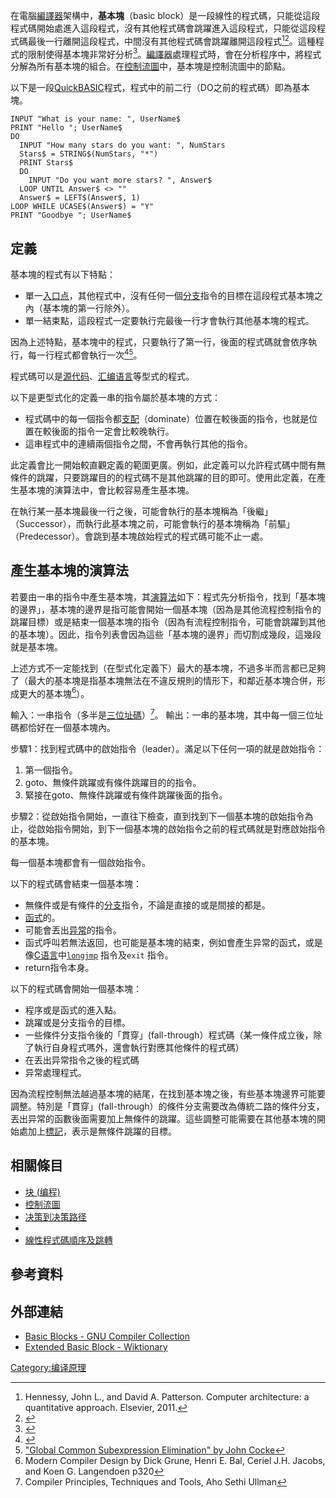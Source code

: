 {{refimprove|date=2020年7月}}

在電腦[[編譯器|編譯器]]架構中，'''基本塊'''（basic block）是一段線性的程式碼，只能從這段程式碼開始處進入這段程式，沒有其他程式碼會跳躍進入這段程式，只能從這段程式碼最後一行離開這段程式，中間沒有其他程式碼會跳躍離開這段程式<ref>Hennessy, John L., and David A. Patterson. Computer architecture: a quantitative approach. Elsevier, 2011.</ref><ref>{{Cite book|title=Engineering a compiler|last=Daniel)|first=Cooper, Keith D. (Keith|date=2012|publisher=Elsevier/Morgan Kaufmann|others=Torczon, Linda.|isbn=978-0120884780|edition=2nd|location=Amsterdam|pages=231|oclc=714113472}}</ref>。這種程式的限制使得基本塊非常好分析<ref>{{Cite web |url=http://portal.acm.org/citation.cfm?id=808479 |title="Control Flow Analysis" by Frances E. Allen |accessdate=2020-07-07 |archive-date=2020-05-26 |archive-url=https://web.archive.org/web/20200526100217/https://dl.acm.org/doi/10.1145/390013.808479 |dead-url=no }}</ref>。[[編譯器|編譯器]]處理程式時，會在分析程序中，將程式分解為所有基本塊的組合。在[[控制流圖|控制流圖]]中，基本塊是控制流圖中的節點。

以下是一段[[QuickBASIC|QuickBASIC]]程式，程式中的前二行（DO之前的程式碼）即為基本塊。

<syntaxhighlight lang="QBasic">
INPUT "What is your name: ", UserName$
PRINT "Hello "; UserName$
DO
  INPUT "How many stars do you want: ", NumStars
  Stars$ = STRING$(NumStars, "*") 
  PRINT Stars$
  DO
    INPUT "Do you want more stars? ", Answer$
  LOOP UNTIL Answer$ <> ""
  Answer$ = LEFT$(Answer$, 1)
LOOP WHILE UCASE$(Answer$) = "Y"
PRINT "Goodbye "; UserName$
</syntaxhighlight>
==定義==
基本塊的程式有以下特點：
*單一[[入口点|入口点]]，其他程式中，沒有任何一個[[分支_(計算機科學)|分支]]指令的目標在這段程式基本塊之內（基本塊的第一行除外）。
*單一結束點，這段程式一定要執行完最後一行才會執行其他基本塊的程式。
因為上述特點，基本塊中的程式，只要執行了第一行，後面的程式碼就會依序執行，每一行程式都會執行一次<ref>{{cite conference |title=Masking wrong-successor Control Flow Errors employing data redundancy  |last1=Yousefi |first1=Javad |date= 2015|publisher=IEEE |book-title= |pages=201–205 |location= |doi=10.1109/ICCKE.2015.7365827 }}</ref><ref>[http://portal.acm.org/citation.cfm?id=808480 "Global Common Subexpression Elimination" by John Cocke]</ref>。

程式碼可以是[[源代码|源代码]]、[[汇编语言|汇编语言]]等型式的程式。

以下是更型式化的定義一串的指令屬於基本塊的方式：
* 程式碼中的每一個指令都[[支配_(圖論)|支配]]（dominate）位置在較後面的指令，也就是位置在較後面的指令一定會比較晚執行。
* 這串程式中的連續兩個指令之間，不會再執行其他的指令。
此定義會比一開始較直觀定義的範圍更廣。例如，此定義可以允許程式碼中間有無條件的跳躍，只要跳躍目的的程式碼不是其他跳躍的目的即可。使用此定義，在產生基本塊的演算法中，會比較容易產生基本塊。

在執行某一基本塊最後一行之後，可能會執行的基本塊稱為「後繼」（Successor），而執行此基本塊之前，可能會執行的基本塊稱為「前驅」（Predecessor）。會跳到基本塊啟始程式的程式碼可能不止一處。

==產生基本塊的演算法==
若要由一串的指令中產生基本塊，其[[演算法|演算法]]如下：程式先分析指令，找到「基本塊的邊界」，基本塊的邊界是指可能會開始一個基本塊（因為是其他流程控制指令的跳躍目標）或是結束一個基本塊的指令（因為有流程控制指令，可能會跳躍到其他的基本塊）。因此，指令列表會因為這些「基本塊的邊界」而切割成幾段，這幾段就是基本塊。

上述方式不一定能找到（在型式化定義下）最大的基本塊，不過多半而言都已足夠了（最大的基本塊是指基本塊無法在不違反規則的情形下，和鄰近基本塊合併，形成更大的基本塊<ref>Modern Compiler Design by Dick Grune, Henri E. Bal, Ceriel J.H. Jacobs, and Koen G. Langendoen p320</ref>）。

輸入：一串指令（多半是[[三位址碼|三位址碼]]）<ref>Compiler Principles, Techniques and Tools, Aho Sethi Ullman</ref>。
輸出：一串的基本塊，其中每一個三位址碼都恰好在一個基本塊內。

步驟1：找到程式碼中的啟始指令（leader）。滿足以下任何一項的就是啟始指令：
# 第一個指令。
# goto、無條件跳躍或有條件跳躍目的的指令。
# 緊接在goto、無條件跳躍或有條件跳躍後面的指令。

步驟2：從啟始指令開始，一直往下檢查，直到找到下一個基本塊的啟始指令為止，從啟始指令開始，到下一個基本塊的啟始指令之前的程式碼就是對應啟始指令的基本塊。

每一個基本塊都會有一個啟始指令。

以下的程式碼會結束一個基本塊：
* 無條件或是有條件的[[分支_(計算機科學)|分支]]指令，不論是直接的或是間接的都是。
* [[函式|函式]]的{{le|返回指令|return statement}}。
* 可能會丟出[[异常处理|异常]]的指令。
* 函式呼叫若無法返回，也可能是基本塊的結束，例如會產生异常的函式，或是像[[C语言|C语言]]中<code>[[Setjmp.h|longjmp]]</code> 指令及<code>exit</code> 指令。
* return指令本身。

以下的程式碼會開始一個基本塊：
* 程序或是函式的進入點。
* 跳躍或是分支指令的目標。
* 一些條件分支指令後的「貫穿」(fall-through）程式碼（某一條件成立後，除了執行自身程式嗎外，還會執行對應其他條件的程式碼）
* 在丟出异常指令之後的程式碼
* 异常處理程式。

因為流程控制無法越過基本塊的結尾，在找到基本塊之後，有些基本塊邊界可能要調整。特別是「貫穿」(fall-through）的條件分支需要改為傳統二路的條件分支，丟出异常的函數後面需要加上無條件的跳躍。這些調整可能需要在其他基本塊的開始處加上[[標記_(程式語言)|標記]]，表示是無條件跳躍的目標。

==相關條目==
{{Portal|電腦程式設計}}

* [[块_(编程)|块 (编程)]]
* [[控制流圖|控制流圖]]
* [[决策到决策路径|决策到决策路径]]
* {{le|Extended basic block|Extended basic block}}
* [[線性程式碼順序及跳轉|線性程式碼順序及跳轉]]

==參考資料==
{{Reflist}}

==外部連結==
* [https://gcc.gnu.org/onlinedocs/gccint/Basic-Blocks.html Basic Blocks - GNU Compiler Collection]{{Wayback|url=https://gcc.gnu.org/onlinedocs/gccint/Basic-Blocks.html |date=20191220071514 }}
* [http://en.wiktionary.org/wiki/extended_basic_block Extended Basic Block - Wiktionary]{{Wayback|url=http://en.wiktionary.org/wiki/extended_basic_block |date=20200201170345 }}

{{DEFAULTSORT:Basic Block}}
{{编译器优化}}
[[Category:编译原理|Category:编译原理]]